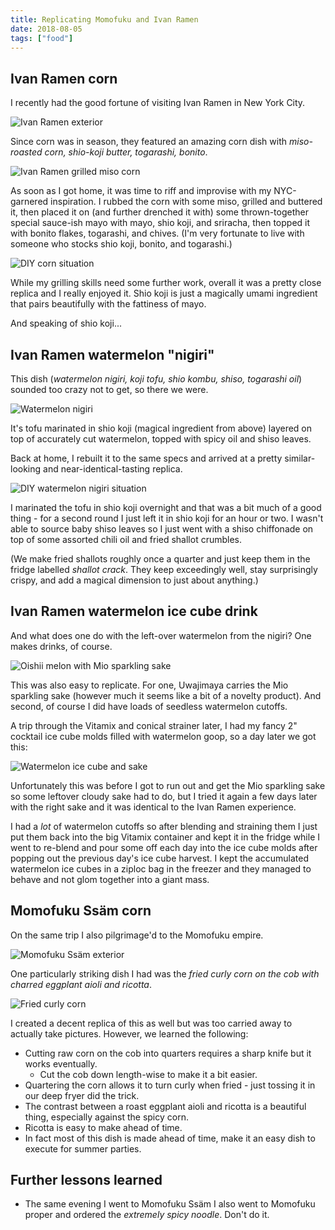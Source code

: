 ```yaml
---
title: Replicating Momofuku and Ivan Ramen
date: 2018-08-05
tags: ["food"]
---
```


## Ivan Ramen corn

I recently had the good fortune of visiting Ivan Ramen in New York City.

![](images/IMG_20180731_103705.jpg "Ivan Ramen exterior")

Since corn was in season, they featured an amazing corn dish with _miso-roasted corn, shio-koji butter, togarashi, bonito_.

![](images/IMG_20180802_124834_Bokeh.jpg "Ivan Ramen grilled miso corn")

As soon as I got home, it was time to riff and improvise with my NYC-garnered inspiration.
I rubbed the corn with some miso, grilled and buttered it, then placed it on (and further drenched it with) some thrown-together special sauce-ish mayo with mayo, shio koji, and sriracha,
then topped it with bonito flakes, togarashi, and chives.
(I'm very fortunate to live with someone who stocks shio koji, bonito, and togarashi.)

![](images/IMG_20180805_135613.jpg "DIY corn situation")

While my grilling skills need some further work, overall it was a pretty close replica and I really enjoyed it.
Shio koji is just a magically umami ingredient that pairs beautifully with the fattiness of mayo.

And speaking of shio koji...

## Ivan Ramen watermelon "nigiri"

This dish (_watermelon nigiri, koji tofu, shio kombu, shiso, togarashi oil_) sounded too crazy not to get, so there we were.

![](images/IMG_20180731_132857.jpg "Watermelon nigiri")

It's tofu marinated in shio koji (magical ingredient from above) layered on top of accurately cut watermelon, topped with spicy oil and shiso leaves.

Back at home, I rebuilt it to the same specs and arrived at a pretty similar-looking and near-identical-tasting replica.

![](images/IMG_20180805_124328_Bokeh.jpg "DIY watermelon nigiri situation")

I marinated the tofu in shio koji overnight and that was a bit much of a good thing - for a second round I just left it in shio koji for an hour or two.
I wasn't able to source baby shiso leaves so I just went with a shiso chiffonade on top of some assorted chili oil and fried shallot crumbles.

(We make fried shallots roughly once a quarter and just keep them in the fridge labelled _shallot crack_.
They keep exceedingly well, stay surprisingly crispy, and add a magical dimension to just about anything.)

## Ivan Ramen watermelon ice cube drink

And what does one do with the left-over watermelon from the nigiri? One makes drinks, of course.

![](images/IMG_20180802_124637.jpg "Oishii melon with Mio sparkling sake")

This was also easy to replicate. For one, Uwajimaya carries the Mio sparkling sake (however much it seems like a bit of a novelty product).
And second, of course I did have loads of seedless watermelon cutoffs.

A trip through the Vitamix and conical strainer later, I had my fancy 2" cocktail ice cube molds filled with watermelon goop, so a day later we got this:

![](images/IMG_20180805_130720_Bokeh.jpg "Watermelon ice cube and sake")

Unfortunately this was before I got to run out and get the Mio sparkling sake so some leftover cloudy sake had to do,
but I tried it again a few days later with the right sake and it was identical to the Ivan Ramen experience.

I had a _lot_ of watermelon cutoffs so after blending and straining them I just put them back into the big Vitamix container
and kept it in the fridge while I went to re-blend and pour some off each day into the ice cube molds after popping out the previous day's
ice cube harvest. I kept the accumulated watermelon ice cubes in a ziploc bag in the freezer and they managed to behave and not glom together
into a giant mass.

## Momofuku Ss&auml;m corn

On the same trip I also pilgrimage'd to the Momofuku empire.

![](images/IMG_20180729_184635.jpg "Momofuku Ssäm exterior")

One particularly striking dish I had was the _fried curly corn on the cob with charred eggplant aioli and ricotta_.

![](images/IMG_20180729_185839_Bokeh.jpg "Fried curly corn")

I created a decent replica of this as well but was too carried away to actually take pictures. However, we learned the following:

- Cutting raw corn on the cob into quarters requires a sharp knife but it works eventually.
  - Cut the cob down length-wise to make it a bit easier.
- Quartering the corn allows it to turn curly when fried - just tossing it in our deep fryer did the trick.
- The contrast between a roast eggplant aioli and ricotta is a beautiful thing, especially against the spicy corn.
- Ricotta is easy to make ahead of time.
- In fact most of this dish is made ahead of time, make it an easy dish to execute for summer parties.

## Further lessons learned

- The same evening I went to Momofuku Ss&auml;m I also went to Momofuku proper and ordered the _extremely spicy noodle_. Don't do it.
